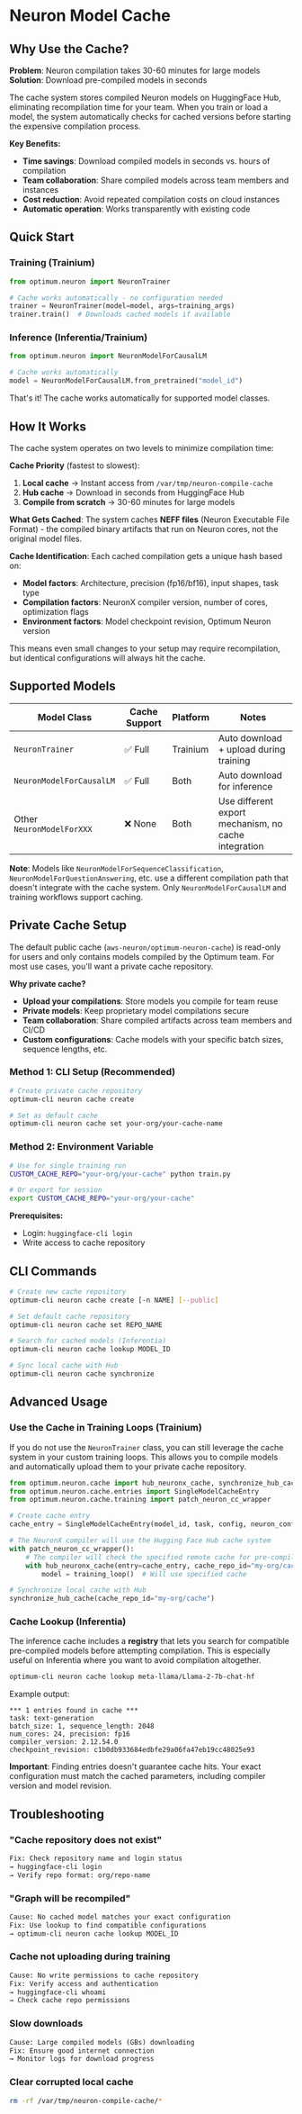 <!--Copyright 2023 The HuggingFace Team. All rights reserved.

Licensed under the Apache License, Version 2.0 (the "License"); you may not use this file except in compliance with
the License. You may obtain a copy of the License at

http://www.apache.org/licenses/LICENSE-2.0

Unless required by applicable law or agreed to in writing, software distributed under the License is distributed on
an "AS IS" BASIS, WITHOUT WARRANTIES OR CONDITIONS OF ANY KIND, either express or implied. See the License for the
specific language governing permissions and limitations under the License.
-->

# Neuron Model Cache

## Why Use the Cache?

**Problem**: Neuron compilation takes 30-60 minutes for large models  
**Solution**: Download pre-compiled models in seconds

The cache system stores compiled Neuron models on HuggingFace Hub, eliminating recompilation time for your team. When you train or load a model, the system automatically checks for cached versions before starting the expensive compilation process.

**Key Benefits:**
- **Time savings**: Download compiled models in seconds vs. hours of compilation
- **Team collaboration**: Share compiled models across team members and instances
- **Cost reduction**: Avoid repeated compilation costs on cloud instances
- **Automatic operation**: Works transparently with existing code

## Quick Start

### Training (Trainium)
```python
from optimum.neuron import NeuronTrainer

# Cache works automatically - no configuration needed
trainer = NeuronTrainer(model=model, args=training_args)
trainer.train()  # Downloads cached models if available
```

### Inference (Inferentia/Trainium)
```python
from optimum.neuron import NeuronModelForCausalLM

# Cache works automatically 
model = NeuronModelForCausalLM.from_pretrained("model_id")
```

That's it! The cache works automatically for supported model classes.

## How It Works

The cache system operates on two levels to minimize compilation time:

**Cache Priority** (fastest to slowest):
1. **Local cache** → Instant access from `/var/tmp/neuron-compile-cache`
2. **Hub cache** → Download in seconds from HuggingFace Hub
3. **Compile from scratch** → 30-60 minutes for large models

**What Gets Cached**: The system caches **NEFF files** (Neuron Executable File Format) - the compiled binary artifacts that run on Neuron cores, not the original model files.

**Cache Identification**: Each cached compilation gets a unique hash based on:
- **Model factors**: Architecture, precision (fp16/bf16), input shapes, task type
- **Compilation factors**: NeuronX compiler version, number of cores, optimization flags
- **Environment factors**: Model checkpoint revision, Optimum Neuron version

This means even small changes to your setup may require recompilation, but identical configurations will always hit the cache.

## Supported Models

| Model Class | Cache Support | Platform | Notes |
|-------------|---------------|----------|-------|
| `NeuronTrainer` | ✅ Full | Trainium | Auto download + upload during training |
| `NeuronModelForCausalLM` | ✅ Full | Both | Auto download for inference |
| Other `NeuronModelForXXX` | ❌ None | Both | Use different export mechanism, no cache integration |

**Note**: Models like `NeuronModelForSequenceClassification`, `NeuronModelForQuestionAnswering`, etc. use a different compilation path that doesn't integrate with the cache system. Only `NeuronModelForCausalLM` and training workflows support caching.

## Private Cache Setup

The default public cache (`aws-neuron/optimum-neuron-cache`) is read-only for users and only contains models compiled by the Optimum team. For most use cases, you'll want a private cache repository.

**Why private cache?**
- **Upload your compilations**: Store models you compile for team reuse
- **Private models**: Keep proprietary model compilations secure  
- **Team collaboration**: Share compiled artifacts across team members and CI/CD
- **Custom configurations**: Cache models with your specific batch sizes, sequence lengths, etc.

### Method 1: CLI Setup (Recommended)

```bash
# Create private cache repository
optimum-cli neuron cache create

# Set as default cache
optimum-cli neuron cache set your-org/your-cache-name
```

### Method 2: Environment Variable

```bash
# Use for single training run
CUSTOM_CACHE_REPO="your-org/your-cache" python train.py

# Or export for session
export CUSTOM_CACHE_REPO="your-org/your-cache"
```

**Prerequisites:**
- Login: `huggingface-cli login`
- Write access to cache repository

## CLI Commands

```bash
# Create new cache repository
optimum-cli neuron cache create [-n NAME] [--public]

# Set default cache repository  
optimum-cli neuron cache set REPO_NAME

# Search for cached models (Inferentia)
optimum-cli neuron cache lookup MODEL_ID

# Sync local cache with Hub
optimum-cli neuron cache synchronize
```

## Advanced Usage

### Use the Cache in Training Loops (Trainium)

If you do not use the `NeuronTrainer` class, you can still leverage the cache system in your custom training loops. This allows you to compile models and automatically upload them to your private cache repository.

```python
from optimum.neuron.cache import hub_neuronx_cache, synchronize_hub_cache
from optimum.neuron.cache.entries import SingleModelCacheEntry
from optimum.neuron.cache.training import patch_neuron_cc_wrapper

# Create cache entry
cache_entry = SingleModelCacheEntry(model_id, task, config, neuron_config)

# The NeuronX compiler will use the Hugging Face Hub cache system
with patch_neuron_cc_wrapper():
    # The compiler will check the specified remote cache for pre-compiled NEFF files
    with hub_neuronx_cache(entry=cache_entry, cache_repo_id="my-org/cache"):
        model = training_loop()  # Will use specified cache

# Synchronize local cache with Hub
synchronize_hub_cache(cache_repo_id="my-org/cache")
```

### Cache Lookup (Inferentia)

The inference cache includes a **registry** that lets you search for compatible pre-compiled models before attempting compilation. This is especially useful on Inferentia where you want to avoid compilation altogether.

```bash
optimum-cli neuron cache lookup meta-llama/Llama-2-7b-chat-hf
```

Example output:
```
*** 1 entries found in cache ***
task: text-generation
batch_size: 1, sequence_length: 2048
num_cores: 24, precision: fp16
compiler_version: 2.12.54.0
checkpoint_revision: c1b0db933684edbfe29a06fa47eb19cc48025e93
```

**Important**: Finding entries doesn't guarantee cache hits. Your exact configuration must match the cached parameters, including compiler version and model revision.

## Troubleshooting

### "Cache repository does not exist"
```txt
Fix: Check repository name and login status
→ huggingface-cli login
→ Verify repo format: org/repo-name
```

### "Graph will be recompiled" 
```txt
Cause: No cached model matches your exact configuration
Fix: Use lookup to find compatible configurations
→ optimum-cli neuron cache lookup MODEL_ID
```

### Cache not uploading during training
```txt
Cause: No write permissions to cache repository  
Fix: Verify access and authentication
→ huggingface-cli whoami
→ Check cache repo permissions
```

### Slow downloads

```txt
Cause: Large compiled models (GBs) downloading
Fix: Ensure good internet connection
→ Monitor logs for download progress
```

### Clear corrupted local cache
```bash
rm -rf /var/tmp/neuron-compile-cache/*
```
